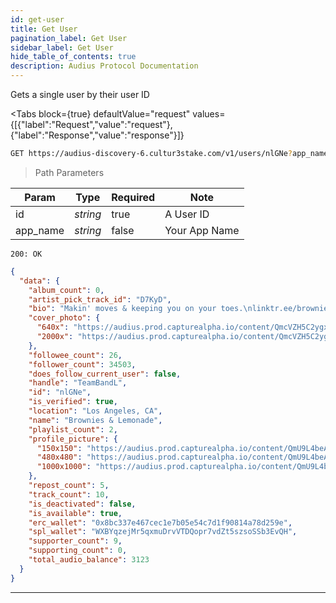 ```yaml
---
id: get-user
title: Get User
pagination_label: Get User
sidebar_label: Get User
hide_table_of_contents: true
description: Audius Protocol Documentation
---
```



Gets a single user by their user ID

<Tabs
  block={true}
  defaultValue="request"
  values={[{"label":"Request","value":"request"},{"label":"Response","value":"response"}]}
>
<TabItem value="request">

```bash
GET https://audius-discovery-6.cultur3stake.com/v1/users/nlGNe?app_name=EXAMPLEAPP HTTP/1.1
```

> Path Parameters

| Param    | Type     | Required | Note          |
| -------- | -------- | -------- | ------------- |
| id       | _string_ | true     | A User ID     |
| app_name | _string_ | false    | Your App Name |

</TabItem>
<TabItem value="response">

`200: OK`

```json
{
  "data": {
    "album_count": 0,
    "artist_pick_track_id": "D7KyD",
    "bio": "Makin' moves & keeping you on your toes.\nlinktr.ee/browniesandlemonade",
    "cover_photo": {
      "640x": "https://audius.prod.capturealpha.io/content/QmcVZH5C2ygxoVS4ihPBJrkFrS1Ua6YJB5srNtXafPzihZ/640x.jpg",
      "2000x": "https://audius.prod.capturealpha.io/content/QmcVZH5C2ygxoVS4ihPBJrkFrS1Ua6YJB5srNtXafPzihZ/2000x.jpg"
    },
    "followee_count": 26,
    "follower_count": 34503,
    "does_follow_current_user": false,
    "handle": "TeamBandL",
    "id": "nlGNe",
    "is_verified": true,
    "location": "Los Angeles, CA",
    "name": "Brownies & Lemonade",
    "playlist_count": 2,
    "profile_picture": {
      "150x150": "https://audius.prod.capturealpha.io/content/QmU9L4beAM96MpiNqqVTZdiDiCRTeBku1AJCh3NXrE5PxV/150x150.jpg",
      "480x480": "https://audius.prod.capturealpha.io/content/QmU9L4beAM96MpiNqqVTZdiDiCRTeBku1AJCh3NXrE5PxV/480x480.jpg",
      "1000x1000": "https://audius.prod.capturealpha.io/content/QmU9L4beAM96MpiNqqVTZdiDiCRTeBku1AJCh3NXrE5PxV/1000x1000.jpg"
    },
    "repost_count": 5,
    "track_count": 10,
    "is_deactivated": false,
    "is_available": true,
    "erc_wallet": "0x8bc337e467cec1e7b05e54c7d1f90814a78d259e",
    "spl_wallet": "WXBYqzejMr5qxmuDrvVTDQopr7vdZt5szsoSSb3EvQH",
    "supporter_count": 9,
    "supporting_count": 0,
    "total_audio_balance": 3123
  }
}
```

</TabItem>
</Tabs>

<!-- ---

## Get User ID from Wallet

:::warning

TODO: revisit this one

::: -->

---

